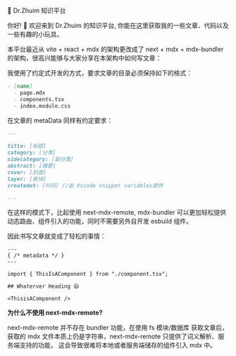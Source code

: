 <title>Dr.Zhuim 知识平台</title>

<div className="container">
<div className="text-[24px] font-bold mb-4 text-center"> 📖 Dr.Zhuim 知识平台</div>

你好! 👋 欢迎来到 Dr.Zhuim 的知识平台, 你能在这里获取我的一些文章、代码以及一些有趣的小玩具。

本平台最近从 vite + react + mdx 的架构更改成了 next + mdx + mdx-bundler 的架构，很高兴能够与大家分享在本架构中如何写文章：

我使用了约定式开发的方式，要求文章的目录必须保持如下的格式：

```markdown
- [name]
  - page.mdx
  - components.tsx
  - index.module.css
```

在文章的 metaData 同样有约定要求：

```markdown
---

title: [标题]
category: [分类]
sidecategory: [副分类]
abstract: [摘要]
cover: [封面]
layer: [板块]
createdat: [时间] //由 Vscode snippet variables提供

---
```

在这样的模式下，比起使用 next-mdx-remote, mdx-bundler 可以更加轻松提供动态路由、组件引入的功能，同时不需要另外自开发 esbuild 组件。

因此书写文章就变成了轻松的事情：

```mdx
---
{ /* metadata */ }
---

import { ThisIsAComponent } from "./component.tsx";

## Whaterver Heading 😄

<ThisisAComponent />
```

**为什么不使用 next-mdx-remote?**

next-mdx-remote 并不存在 bundler 功能，在使用 fs 模块/数据库
获取文章后，获取的 mdx 文件本质上仍是字符串，next-mdx-remote 只提供了词义解析、服务端支持的功能，
这会导致很难将本地或者服务端储存的组件引入 mdx 中。

</div>

